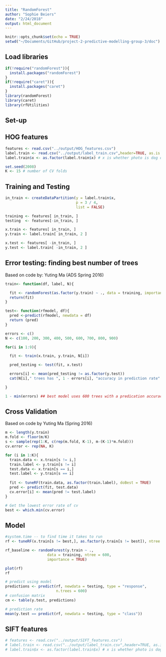 ```yaml
---
title: "RandomForest"
author: "Sophie Beiers"
date: "2/24/2018"
output: html_document
---
```


```r
knitr::opts_chunk$set(echo = TRUE)
setwd("~/Documents/GitHub/project-2-predictive-modelling-group-3/doc")
```

## Load libraries
```r
if(!require("randomForest")){
  install.packages("randomForest")
}
if(!require("caret")){
  install.packages("caret")
}
library(randomForest)
library(caret)
library(rfUtilities)
```

## Set-up 
## HOG features
```r
features <- read.csv("../output/HOG_features.csv")
label.train <- read.csv("../output/label_train.csv",header=TRUE, as.is = TRUE)
label.train$x <- as.factor(label.train$x) # x is whether photo is dog or cat

set.seed(2008)
K <- 15 # number of CV folds


```

## Training and Testing
```r
in_train <- createDataPartition(y = label.train$x,
                                p = 3 / 4, 
                                list = FALSE)

training <- features[ in_train, ]
testing  <- features[-in_train, ]

x.train <- features[ in_train, ]
y.train <- label.train[ in_train, 2 ]

x.test <- features[ -in_train, ]
y.test <- label.train[ -in_train, 2 ]

```

## Error testing: finding best number of trees 
Based on code by: Yuting Ma (ADS Spring 2016)
```r
train<- function(df, label, N){

  fit <- randomForest(as.factor(y.train) ~ ., data = training, importance = TRUE, ntree = N)
  return(fit)
}

test<- function(rfmodel, df){
  pred <-predict(rfmodel, newdata = df)
  return (pred)
}

errors <- c()
N <- c(100, 200, 300, 400, 500, 600, 700, 800, 900)

for(i in 1:9){

  fit <- train(x.train, y.train, N[i])

  pred_testing <- test(fit, x.test)

  errors[i] <- mean(pred_testing != as.factor(y.test))
  cat(N[i]," trees has ", 1 - errors[i], "accuracy in prediction rate" )

}
```

```r
1 - min(errors) ## best model uses 600 trees with a predication accuracy rate of 0.752. 
```




## Cross Validation
Based on code by Yuting Ma (Spring 2016)
```r
m <- length(y.train)
m.fold <- floor(m/K)
s <- sample(rep(1:K, c(rep(m.fold, K-1), m-(K-1)*m.fold))) 
cv.error <- rep(NA, K)

for (i in 1:K){
  train.data <- x.train[s != i,]
  train.label <- y.train[s != i]
  test.data <- x.train[s == i,]
  test.label <- y.train[s == i]
  
  fit <- tuneRF(train.data, as.factor(train.label), doBest = TRUE) 
  pred <- predict(fit, test.data)
  cv.error[i] <- mean(pred != test.label)
}

# Get the lowest error rate of cv
best <- which.min(cv.error)
```

## Model 

```r
#system.time -- to find time it takes to run
rf <- tuneRF(x.train[s != best,], as.factor(y.train[s != best]), ntree = 600, doBest = TRUE)

rf_baseline <- randomForest(y.train ~ ., 
                   data = training, ntree = 600,
                   importance = TRUE)

plot(rf)
rf

# predict using model
predictions <- predict(rf, newdata = testing, type = "response", 
                       n.trees = 600)
# confusion matrix 
cm <- table(y.test, predictions)

# prediction rate
mean(y.test == predict(rf, newdata = testing, type = "class"))


```


## SIFT features 
```r
# features <- read.csv("../output/SIFT_features.csv")
# label.train <- read.csv("../output/label_train.csv",header=TRUE, as.is = TRUE)
# label.train$x <- as.factor(label.train$x) # x is whether photo is dog or cat

```




